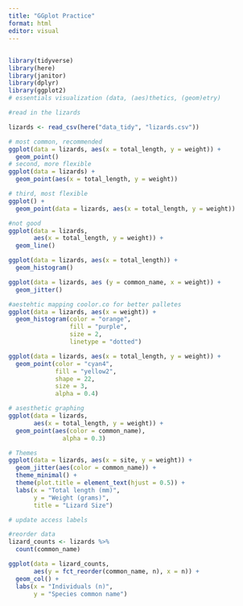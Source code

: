 ```yaml
---
title: "GGplot Practice"
format: html
editor: visual
---
```


## 

```r
library(tidyverse)
library(here)
library(janitor)
library(dplyr)
library(ggplot2)
# essentials visualization (data, (aes)thetics, (geom)etry)
```

```r
#read in the lizards

lizards <- read_csv(here("data_tidy", "lizards.csv"))

# most common, recommended
ggplot(data = lizards, aes(x = total_length, y = weight)) +
  geom_point()
# second, more flexible
ggplot(data = lizards) +
  geom_point(aes(x = total_length, y = weight))

# third, most flexible
ggplot() +
  geom_point(data = lizards, aes(x = total_length, y = weight))
```

```r
#not good
ggplot(data = lizards,
       aes(x = total_length, y = weight)) +
  geom_line()
```

```r
ggplot(data = lizards, aes(x = total_length)) +
  geom_histogram()
```

```r
ggplot(data = lizards, aes (y = common_name, x = weight)) + 
  geom_jitter()
```

```r
#aestehtic mapping coolor.co for better palletes
ggplot(data = lizards, aes(x = weight)) +
  geom_histogram(color = "orange",
                 fill = "purple",
                 size = 2, 
                 linetype = "dotted")

```

```r
ggplot(data = lizards, aes(x = total_length, y = weight)) +
  geom_point(color = "cyan4", 
             fill = "yellow2",
             shape = 22,
             size = 3,
             alpha = 0.4)
```

```r
# asesthetic graphing
ggplot(data = lizards,
       aes(x = total_length, y = weight)) +
  geom_point(aes(color = common_name),
               alpha = 0.3)
```

```r
# Themes
ggplot(data = lizards, aes(x = site, y = weight)) +
  geom_jitter(aes(color = common_name)) +
  theme_minimal() + 
  theme(plot.title = element_text(hjust = 0.5)) +
  labs(x = "Total length (mm)",
       y = "Weight (grams)",
       title = "Lizard Size")

# update access labels
```

```r
#reorder data
lizard_counts <- lizards %>%
  count(common_name)

ggplot(data = lizard_counts,
       aes(y = fct_reorder(common_name, n), x = n)) +
  geom_col() +
  labs(x = "Individuals (n)",
       y = "Species common name")
```



